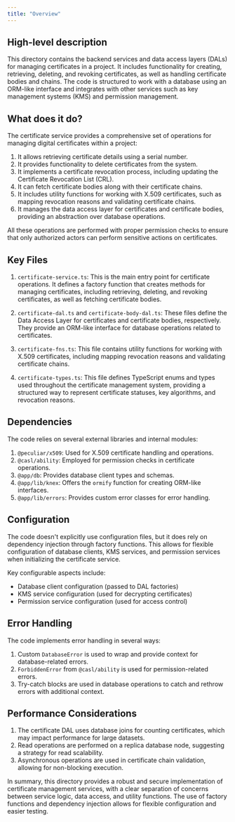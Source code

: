 ```yaml
---
title: "Overview"
---
```


## High-level description
This directory contains the backend services and data access layers (DALs) for managing certificates in a project. It includes functionality for creating, retrieving, deleting, and revoking certificates, as well as handling certificate bodies and chains. The code is structured to work with a database using an ORM-like interface and integrates with other services such as key management systems (KMS) and permission management.

## What does it do?
The certificate service provides a comprehensive set of operations for managing digital certificates within a project:

1. It allows retrieving certificate details using a serial number.
2. It provides functionality to delete certificates from the system.
3. It implements a certificate revocation process, including updating the Certificate Revocation List (CRL).
4. It can fetch certificate bodies along with their certificate chains.
5. It includes utility functions for working with X.509 certificates, such as mapping revocation reasons and validating certificate chains.
6. It manages the data access layer for certificates and certificate bodies, providing an abstraction over database operations.

All these operations are performed with proper permission checks to ensure that only authorized actors can perform sensitive actions on certificates.

## Key Files

1. `certificate-service.ts`: This is the main entry point for certificate operations. It defines a factory function that creates methods for managing certificates, including retrieving, deleting, and revoking certificates, as well as fetching certificate bodies.

2. `certificate-dal.ts` and `certificate-body-dal.ts`: These files define the Data Access Layer for certificates and certificate bodies, respectively. They provide an ORM-like interface for database operations related to certificates.

3. `certificate-fns.ts`: This file contains utility functions for working with X.509 certificates, including mapping revocation reasons and validating certificate chains.

4. `certificate-types.ts`: This file defines TypeScript enums and types used throughout the certificate management system, providing a structured way to represent certificate statuses, key algorithms, and revocation reasons.

## Dependencies
The code relies on several external libraries and internal modules:

1. `@peculiar/x509`: Used for X.509 certificate handling and operations.
2. `@casl/ability`: Employed for permission checks in certificate operations.
3. `@app/db`: Provides database client types and schemas.
4. `@app/lib/knex`: Offers the `ormify` function for creating ORM-like interfaces.
5. `@app/lib/errors`: Provides custom error classes for error handling.

## Configuration
The code doesn't explicitly use configuration files, but it does rely on dependency injection through factory functions. This allows for flexible configuration of database clients, KMS services, and permission services when initializing the certificate service.

Key configurable aspects include:
- Database client configuration (passed to DAL factories)
- KMS service configuration (used for decrypting certificates)
- Permission service configuration (used for access control)

## Error Handling
The code implements error handling in several ways:

1. Custom `DatabaseError` is used to wrap and provide context for database-related errors.
2. `ForbiddenError` from `@casl/ability` is used for permission-related errors.
3. Try-catch blocks are used in database operations to catch and rethrow errors with additional context.

## Performance Considerations
1. The certificate DAL uses database joins for counting certificates, which may impact performance for large datasets.
2. Read operations are performed on a replica database node, suggesting a strategy for read scalability.
3. Asynchronous operations are used in certificate chain validation, allowing for non-blocking execution.

In summary, this directory provides a robust and secure implementation of certificate management services, with a clear separation of concerns between service logic, data access, and utility functions. The use of factory functions and dependency injection allows for flexible configuration and easier testing.